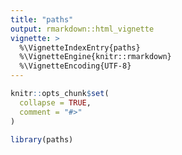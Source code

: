 ```yaml
---
title: "paths"
output: rmarkdown::html_vignette
vignette: >
  %\VignetteIndexEntry{paths}
  %\VignetteEngine{knitr::rmarkdown}
  %\VignetteEncoding{UTF-8}
---
```


```r
knitr::opts_chunk$set(
  collapse = TRUE,
  comment = "#>"
)
```

```r
library(paths)
```
